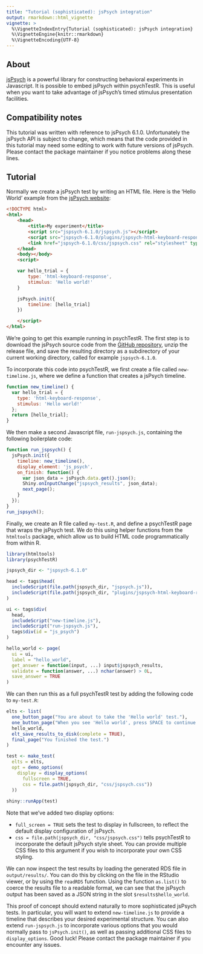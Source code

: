 ```yaml
---
title: "Tutorial (sophisticated): jsPsych integration"
output: rmarkdown::html_vignette
vignette: >
  %\VignetteIndexEntry{Tutorial (sophisticated): jsPsych integration}
  %\VignetteEngine{knitr::rmarkdown}
  %\VignetteEncoding{UTF-8}
---
```


## About 

[jsPsych](https://www.jspsych.org/) is a powerful library for constructing 
behavioral experiments in Javascript.
It is possible to embed jsPsych within psychTestR.
This is useful when you want to take advantage of jsPsych's timed 
stimulus presentation facilities.

## Compatibility notes

This tutorial was written with reference to jsPsych 6.1.0.
Unfortunately the jsPsych API is subject to change, which means
that the code provided in this tutorial may need some editing
to work with future versions of jsPsych. Please contact the package maintainer
if you notice problems along these lines.

## Tutorial

Normally we create a jsPsych test by writing an HTML file.
Here is the 'Hello World' example from the 
[jsPsych website](https://www.jspsych.org/tutorials/hello-world/):

``` HTML
<!DOCTYPE html>
<html>
    <head>
        <title>My experiment</title>
        <script src="jspsych-6.1.0/jspsych.js"></script>
        <script src="jspsych-6.1.0/plugins/jspsych-html-keyboard-response.js"></script>
        <link href="jspsych-6.1.0/css/jspsych.css" rel="stylesheet" type="text/css"></link>
    </head>
    <body></body>
    <script>

    var hello_trial = {
        type: 'html-keyboard-response',
        stimulus: 'Hello world!'
    }

    jsPsych.init({
        timeline: [hello_trial]
    })

    </script>
</html>
```

We're going to get this example running in psychTestR.
The first step is to download the jsPsych source code from
the [GitHub repository](https://github.com/jspsych/jsPsych/releases),
unzip the release file,
and save the resulting directory as a subdirectory of your 
current working directory, called for example `jspsych-6.1.0`.

To incorporate this code into psychTestR, we first create a file
called `new-timeline.js`, where we define a function that creates
a jsPsych timeline.

``` js
function new_timeline() {
  var hello_trial = {
    type: 'html-keyboard-response',
    stimulus: 'Hello world!'
  };
  return [hello_trial];
}
```

We then make a second Javascript file, `run-jspsych.js`, containing the following 
boilerplate code:

``` js
function run_jspsych() {
  jsPsych.init({
    timeline: new_timeline(),
    display_element: 'js_psych',
    on_finish: function() {
      var json_data = jsPsych.data.get().json();
      Shiny.onInputChange("jspsych_results", json_data);
      next_page();
    }
  });
}
run_jspsych();
```

Finally, we create an R file called `my-test.R`, 
and define a psychTestR page that wraps the jsPsych test.
We do this using helper functions from the `htmltools` package,
which allow us to build HTML code programmatically from within R.

``` r
library(htmltools)
library(psychTestR)

jspsych_dir <- "jspsych-6.1.0"

head <- tags$head(
  includeScript(file.path(jspsych_dir, "jspsych.js")),
  includeScript(file.path(jspsych_dir, "plugins/jspsych-html-keyboard-response.js"))
)

ui <- tags$div(
  head, 
  includeScript("new-timeline.js"),
  includeScript("run-jspsych.js"),
  tags$div(id = "js_psych")
)

hello_world <- page(
  ui = ui,
  label = "hello_world",
  get_answer = function(input, ...) input$jspsych_results,
  validate = function(answer, ...) nchar(answer) > 0L,
  save_answer = TRUE
)
```

We can then run this as a full psychTestR test by adding
the following code to `my-test.R`:

``` r
elts <- list(
  one_button_page("You are about to take the 'Hello world' test."),
  one_button_page("When you see 'Hello world', press SPACE to continue."),
  hello_world,
  elt_save_results_to_disk(complete = TRUE),
  final_page("You finished the test.")
)

test <- make_test(
  elts = elts,
  opt = demo_options(
    display = display_options(
      fullscreen = TRUE, 
      css = file.path(jspsych_dir, "css/jspsych.css"))
  ))
  
shiny::runApp(test)
```

Note that we've added two display options:

- `full_screen = TRUE` sets the test to display in fullscreen, 
to reflect the default display configuration of jsPsych.
- `css = file.path(jspsych_dir, "css/jspsych.css")`
tells psychTestR to incorporate the default jsPsych style sheet.
You can provide multiple CSS files to this argument if you wish
to incorporate your own CSS styling.

We can now inspect the test results by loading the generated RDS file
in `output/results/`. You can do this by clicking on the file 
in the RStudio viewer, or by using the `readRDS` function.
Using the function `as.list()` to coerce the results file to a readable format,
we can see that the jsPsych output has been saved as a JSON string 
in the slot `$results$hello_world`. 

This proof of concept should extend naturally to more sophisticated 
jsPsych tests. In particular, you will want to extend `new-timeline.js`
to provide a timeline that describes your desired experimental structure.
You can also extend `run-jspsych.js` to incorporate various options that 
you would normally pass to `jsPsych.init()`,
as well as passing additional CSS files to `display_options`.
Good luck! Please contact the package maintainer if you encounter 
any issues.
